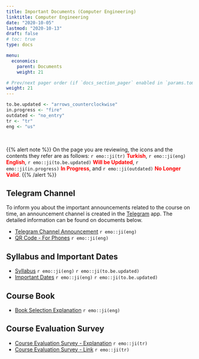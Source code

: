 ```yaml
---
title: Important Documents (Computer Engineering)
linktitle: Computer Engineering
date: "2020-10-05"
lastmod: "2020-10-13"
draft: false
# toc: true
type: docs

menu:
  economics:
    parent: Documents
    weight: 21

# Prev/next pager order (if `docs_section_pager` enabled in `params.toml`)
weight: 21
---
```


```r
to.be.updated <- "arrows_counterclockwise"
in.progress <- "fire"
outdated <- "no_entry"
tr <- "tr"
eng <- "us"
```

<br>

{{% alert note %}}
On the page you are reviewing, the icons and the contents they refer are as follows: `r emo::ji(tr)` <font color="red">**Turkish**</font>, `r emo::ji(eng)` <font color="red">**English**</font>, `r emo::ji(to.be.updated)` <font color="red">**Will be Updated**</font>, `r emo::ji(in.progress)` <font color="red">**In Progress**</font>, and `r emo::ji(outdated)` <font color="red">**No Longer Valid**</font>.
{{% /alert %}}

## Telegram Channel
To inform you about the important announcements related to the course on time, an announcement channel is created in the [Telegram](https://telegram.org/) app. The detailed information can be found on documents below.  

- [Telegram Channel Announcement](`r paste0(economics.path, "CE/Economics_Telegram Channel Announcement_Info.pdf")`) `r emo::ji(eng)`
- [QR Code - For Phones](`r paste0(economics.path, "CE/Economics_Telegram Channel Announcement_Flyer.pdf")`) `r emo::ji(eng)`

## Syllabus and Important Dates
- [Syllabus](`r paste0(economics.path, "CE/Economics - Syllabus (Kara).pdf")`) `r emo::ji(eng)` `r emo::ji(to.be.updated)`
- [Important Dates](`r paste0(economics.path, "CE/Economics - Important Dates (Kara).pdf")`) `r emo::ji(eng)` `r emo::ji(to.be.updated)`

## Course Book
- [Book Selection Explanation](`r paste0(economics.path, "Economics_Book Selection Explanation.pdf")`) `r emo::ji(eng)`

## Course Evaluation Survey
- [Course Evaluation Survey - Explanation](`r paste0(economics.path, "CE/Economics_Course Evaluation Survey.pdf")`) `r emo::ji(tr)`
- [Course Evaluation Survey - Link](https://forms.gle/ZfxYYKNxbVcyLaQB8) `r emo::ji(tr)`
